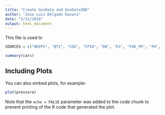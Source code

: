 ```yaml
---
title: "Create GovData and GovDataIND"
author: "Jose Luis Delgado Davara"
date: "5/21/2018"
output: html_document
---
```


This file is used to 

```r
SOURCES = c("BEEPS", "BTI", "CDG", "CPIA", "DB", "ES", "FAD_FR", "FH", "FSI", "GCI", "GFS", "Global_Indicators", "Global_Integrity", "HRM", "IBP", "IIAG", "ILO", "IPD", "IPU", "PAM", "PAM_IAD", "PAY_EMP", "PEFA", "PFI", "PIM", "PIV", "QOG", "SC", "SGI","TI", "WBL", "WGI", "WJP")
```

```r
summary(cars)
```

## Including Plots

You can also embed plots, for example:

```r
plot(pressure)
```

Note that the `echo = FALSE` parameter was added to the code chunk to prevent printing of the R code that generated the plot.
